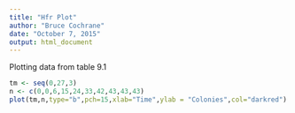 ```yaml
---
title: "Hfr Plot"
author: "Bruce Cochrane"
date: "October 7, 2015"
output: html_document
---
```

Plotting data from table 9.1

```r
tm <- seq(0,27,3)
n <- c(0,0,6,15,24,33,42,43,43,43)
plot(tm,n,type="b",pch=15,xlab="Time",ylab = "Colonies",col="darkred")
```

